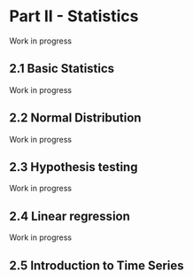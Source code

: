 # Part II - Statistics {#statistics}

Work in progress

## 2.1 Basic Statistics {#basicstatistics}

Work in progress

## 2.2 Normal Distribution {#normaldistribution}

Work in progress

## 2.3 Hypothesis testing {#hypothesistesting}

Work in progress

## 2.4 Linear regression {#linearregression}

Work in progress

## 2.5 Introduction to Time Series {#timeseries}